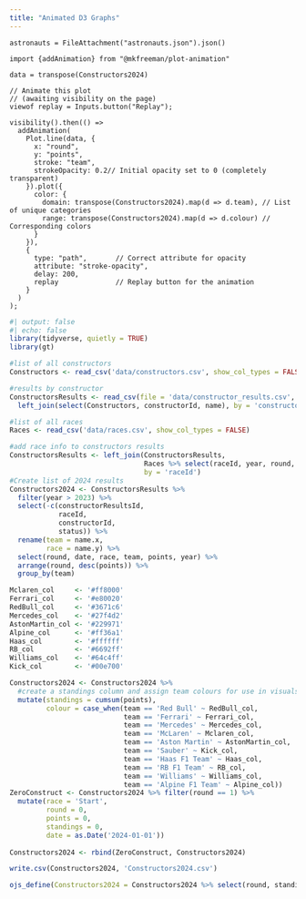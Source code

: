 ```yaml
---
title: "Animated D3 Graphs"
---
```

```ojs
astronauts = FileAttachment("astronauts.json").json()

import {addAnimation} from "@mkfreeman/plot-animation"
```

```ojs
data = transpose(Constructors2024)

// Animate this plot
// (awaiting visibility on the page)
viewof replay = Inputs.button("Replay");

visibility().then(() =>
  addAnimation(
    Plot.line(data, { 
      x: "round", 
      y: "points", 
      stroke: "team", 
      strokeOpacity: 0.2// Initial opacity set to 0 (completely transparent)
    }).plot({
      color: {
        domain: transpose(Constructors2024).map(d => d.team), // List of unique categories
        range: transpose(Constructors2024).map(d => d.colour) // Corresponding colors
      }
    }),
    { 
      type: "path",       // Correct attribute for opacity
      attribute: "stroke-opacity",
      delay: 200,
      replay              // Replay button for the animation
    }
  )
);

```



```r
#| output: false
#| echo: false
library(tidyverse, quietly = TRUE)
library(gt)

#list of all constructors
Constructors <- read_csv('data/constructors.csv', show_col_types = FALSE) 

#results by constructor
ConstructorsResults <- read_csv(file = 'data/constructor_results.csv', show_col_types = FALSE) %>%
  left_join(select(Constructors, constructorId, name), by = 'constructorId')

#list of all races  
Races <- read_csv('data/races.csv', show_col_types = FALSE)

#add race info to constructors results
ConstructorsResults <- left_join(ConstructorsResults, 
                                 Races %>% select(raceId, year, round, name, date), 
                                 by = 'raceId') 
#Create list of 2024 results
Constructors2024 <- ConstructorsResults %>%
  filter(year > 2023) %>%
  select(-c(constructorResultsId,
            raceId, 
            constructorId,
            status)) %>%
  rename(team = name.x,
         race = name.y) %>%
  select(round, date, race, team, points, year) %>%
  arrange(round, desc(points)) %>%
  group_by(team) 

Mclaren_col     <- '#ff8000'
Ferrari_col     <- '#e80020'
RedBull_col     <- '#3671c6'
Mercedes_col    <- '#27f4d2'
AstonMartin_col <- '#229971'
Alpine_col      <- '#ff36a1'
Haas_col        <- '#ffffff'
RB_col          <- '#6692ff'
Williams_col    <- '#64c4ff'
Kick_col        <- '#00e700'

Constructors2024 <- Constructors2024 %>%
  #create a standings column and assign team colours for use in visuals
  mutate(standings = cumsum(points),
         colour = case_when(team == 'Red Bull' ~ RedBull_col,
                            team == 'Ferrari' ~ Ferrari_col,
                            team == 'Mercedes' ~ Mercedes_col,
                            team == 'McLaren' ~ Mclaren_col,
                            team == 'Aston Martin' ~ AstonMartin_col,
                            team == 'Sauber' ~ Kick_col,
                            team == 'Haas F1 Team' ~ Haas_col,
                            team == 'RB F1 Team' ~ RB_col,
                            team == 'Williams' ~ Williams_col,
                            team == 'Alpine F1 Team' ~ Alpine_col)) 
ZeroConstruct <- Constructors2024 %>% filter(round == 1) %>%
  mutate(race = 'Start',
         round = 0,
         points = 0,
         standings = 0,
         date = as.Date('2024-01-01'))
 
Constructors2024 <- rbind(ZeroConstruct, Constructors2024) 

write.csv(Constructors2024, 'Constructors2024.csv')

ojs_define(Constructors2024 = Constructors2024 %>% select(round, standings, colour) %>% rename(points = standings))
```
